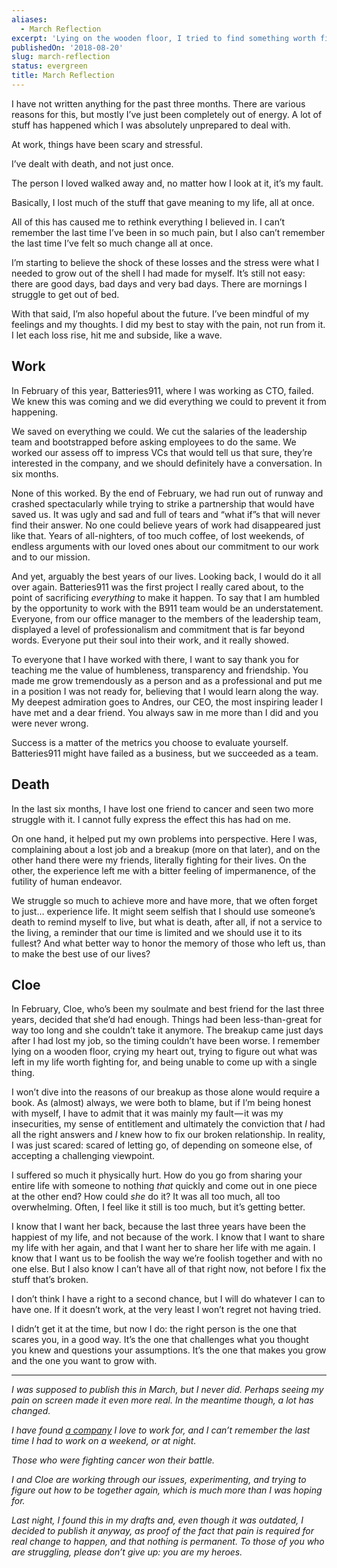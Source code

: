 ```yaml
---
aliases:
  - March Reflection
excerpt: 'Lying on the wooden floor, I tried to find something worth fighting for.'
publishedOn: '2018-08-20'
slug: march-reflection
status: evergreen
title: March Reflection
---
```

I have not written anything for the past three months. There are various reasons for this, but mostly I’ve just been completely out of energy. A lot of stuff has happened which I was absolutely unprepared to deal with.

At work, things have been scary and stressful.

I’ve dealt with death, and not just once.

The person I loved walked away and, no matter how I look at it, it’s my fault.

Basically, I lost much of the stuff that gave meaning to my life, all at once.

All of this has caused me to rethink everything I believed in. I can’t remember the last time I’ve been in so much pain, but I also can’t remember the last time I’ve felt so much change all at once.

I’m starting to believe the shock of these losses and the stress were what I needed to grow out of the shell I had made for myself. It’s still not easy: there are good days, bad days and very bad days. There are mornings I struggle to get out of bed.

With that said, I’m also hopeful about the future. I’ve been mindful of my feelings and my thoughts. I did my best to stay with the pain, not run from it. I let each loss rise, hit me and subside, like a wave.

## Work

In February of this year, Batteries911, where I was working as CTO, failed. We knew this was coming and we did everything we could to prevent it from happening.

We saved on everything we could. We cut the salaries of the leadership team and bootstrapped before asking employees to do the same. We worked our assess off to impress VCs that would tell us that sure, they’re interested in the company, and we should definitely have a conversation. In six months.

None of this worked. By the end of February, we had run out of runway and crashed spectacularly while trying to strike a partnership that would have saved us. It was ugly and sad and full of tears and “what if”s that will never find their answer. No one could believe years of work had disappeared just like that. Years of all-nighters, of too much coffee, of lost weekends, of endless arguments with our loved ones about our commitment to our work and to our mission.

And yet, arguably the best years of our lives. Looking back, I would do it all over again. Batteries911 was the first project I really cared about, to the point of sacrificing _everything_ to make it happen. To say that I am humbled by the opportunity to work with the B911 team would be an understatement. Everyone, from our office manager to the members of the leadership team, displayed a level of professionalism and commitment that is far beyond words. Everyone put their soul into their work, and it really showed.

To everyone that I have worked with there, I want to say thank you for teaching me the value of humbleness, transparency and friendship. You made me grow tremendously as a person and as a professional and put me in a position I was not ready for, believing that I would learn along the way. My deepest admiration goes to Andres, our CEO, the most inspiring leader I have met and a dear friend. You always saw in me more than I did and you were never wrong.

Success is a matter of the metrics you choose to evaluate yourself. Batteries911 might have failed as a business, but we succeeded as a team.

## Death

In the last six months, I have lost one friend to cancer and seen two more struggle with it. I cannot fully express the effect this has had on me.

On one hand, it helped put my own problems into perspective. Here I was, complaining about a lost job and a breakup (more on that later), and on the other hand there were my friends, literally fighting for their lives. On the other, the experience left me with a bitter feeling of impermanence, of the futility of human endeavor.

We struggle so much to achieve more and have more, that we often forget to just… experience life. It might seem selfish that I should use someone’s death to remind myself to live, but what is death, after all, if not a service to the living, a reminder that our time is limited and we should use it to its fullest? And what better way to honor the memory of those who left us, than to make the best use of our lives?

## Cloe

In February, Cloe, who’s been my soulmate and best friend for the last three years, decided that she’d had enough. Things had been less-than-great for way too long and she couldn’t take it anymore. The breakup came just days after I had lost my job, so the timing couldn’t have been worse. I remember lying on a wooden floor, crying my heart out, trying to figure out what was left in my life worth fighting for, and being unable to come up with a single thing.

I won’t dive into the reasons of our breakup as those alone would require a book. As (almost) always, we were both to blame, but if I’m being honest with myself, I have to admit that it was mainly my fault — it was my insecurities, my sense of entitlement and ultimately the conviction that _I_ had all the right answers and _I_ knew how to fix our broken relationship. In reality, I was just scared: scared of letting go, of depending on someone else, of accepting a challenging viewpoint.

I suffered so much it physically hurt. How do you go from sharing your entire life with someone to nothing _that_ quickly and come out in one piece at the other end? How could _she_ do it? It was all too much, all too overwhelming. Often, I feel like it still is too much, but it’s getting better.

I know that I want her back, because the last three years have been the happiest of my life, and not because of the work. I know that I want to share my life with her again, and that I want her to share her life with me again. I know that I want us to be foolish the way we’re foolish together and with no one else. But I also know I can’t have all of that right now, not before I fix the stuff that’s broken.

I don’t think I have a right to a second chance, but I will do whatever I can to have one. If it doesn’t work, at the very least I won’t regret not having tried.

I didn’t get it at the time, but now I do: the right person is the one that scares you, in a good way. It’s the one that challenges what you thought you knew and questions your assumptions. It’s the one that makes you grow and the one you want to grow with.

---

_I was supposed to publish this in March, but I never did. Perhaps seeing my pain on screen made it even more real. In the meantime though, a lot has changed._

_I have found_ [_a company_](https://nebulab.it) _I love to work for, and I can’t remember the last time I had to work on a weekend, or at night._

_Those who were fighting cancer won their battle._

_I and Cloe are working through our issues, experimenting, and trying to figure out how to be together again, which is much more than I was hoping for._

_Last night, I found this in my drafts and, even though it was outdated, I decided to publish it anyway, as proof of the fact that pain is required for real change to happen, and that nothing is permanent. To those of you who are struggling, please don’t give up: you are my heroes._

